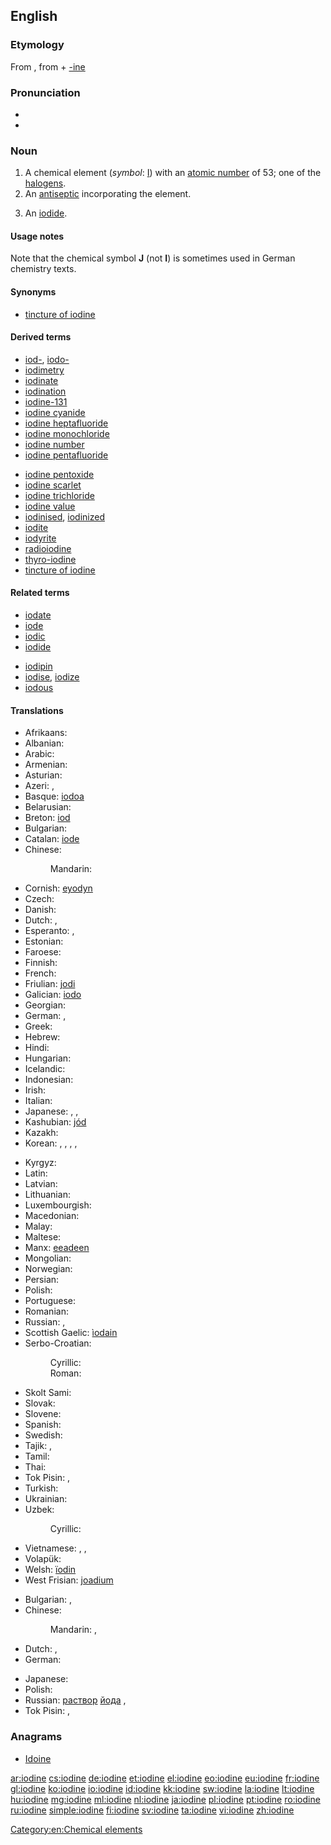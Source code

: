 ==English==

{{elements|I|tellurium|Te|xenon|Xe}}

===Etymology===
From {{etyl|fr|en}} {{term|iode||lang=fr}}, from {{etyl|grc|en}} {{term|ἰοειδής||violet|lang=grc}} + [[-ine]]

===Pronunciation===
* {{audio|en-us-iodine.ogg|Audio (US)}}
* {{audio|en-uk-iodine.ogg|Audio (UK)}}

===Noun===
{{en-noun|-|s}}
{{wikipedia}}

# A chemical element (''symbol'': [[I]]) with an [[atomic number]] of 53; one of the [[halogen]]s.
# An [[antiseptic]] incorporating the element.
# {{context|countable|uncountable|obsolete}} An [[iodide]].

====Usage notes====
Note that the chemical symbol '''J''' (not '''I''') is sometimes used in German chemistry texts.

====Synonyms====
* {{sense|antiseptic}} [[tincture of iodine]]

====Derived terms====
{{rel-top|terms derived from ''iodine (noun)''}}
* [[iod-]], [[iodo-]]
* [[iodimetry]]
* [[iodinate]]
* [[iodination]]
* [[iodine-131]]
* [[iodine cyanide]]
* [[iodine heptafluoride]]
* [[iodine monochloride]]
* [[iodine number]]
* [[iodine pentafluoride]]
{{rel-mid}}
* [[iodine pentoxide]]
* [[iodine scarlet]]
* [[iodine trichloride]]
* [[iodine value]]
* [[iodinised]], [[iodinized]]
* [[iodite]]
* [[iodyrite]]
* [[radioiodine]]
* [[thyro-iodine]]
* [[tincture of iodine]]
{{rel-bottom}}

====Related terms====
{{rel-top|terms related to ''iodine (noun)''}}
* [[iodate]]
* [[iode]]
* [[iodic]]
* [[iodide]]
{{rel-mid}}
* [[iodipin]]
* [[iodise]], [[iodize]]
* [[iodous]]
{{rel-bottom}}

====Translations====
{{trans-top|element}}
* Afrikaans: {{t-|af|jood}}
* Albanian: {{t-|sq|jod}}
* Arabic: {{t-|ar|يود|m|tr=yūd|sc=Arab}}
* Armenian: {{t-|hy|յոդ|tr=yod}}
* Asturian: {{t-|ast|yodu|m}}
* Azeri: {{t-|az|yod}}, {{t-|az|iod}}
* Basque: [[iodoa]]
* Belarusian: {{t-|be|ёд|m|tr=jod|sc=Cyrl}}
* Breton: [[iod]] {{m}}
* Bulgarian: {{t-|bg|йод|m|tr=jod|sc=Cyrl}}
* Catalan: [[iode]]
* Chinese:
*: Mandarin: {{t|cmn|碘|tr=diǎn|sc=Hans}}
* Cornish: [[eyodyn]]
* Czech: {{t+|cs|jód|m}}
* Danish: {{t-|da|jod}}
* Dutch: {{t+|nl|jood|n}}, {{t+|nl|jodium|n}}
* Esperanto: {{t-|eo|jodo}},  {{t+|eo|iodo}}
* Estonian: {{t+|et|jood}}
* Faroese: {{t-|fo|jod}}
* Finnish: {{t+|fi|jodi}}
* French: {{t+|fr|iode|m}}
* Friulian: [[jodi]]
* Galician: [[iodo]]
* Georgian: {{t-|ka|იოდი|tr=iodi|sc=Geor}}
* German: {{t+|de|Iod|n}}, {{t+|de|Jod|n}}
* Greek: {{t+|el|ιώδιο|n|tr=iódio}}
* Hebrew: {{t+|he|יוד|m|tr=yod}}
* Hindi: {{t-|hi|जंबुकी|tr=jambukee|sc=Deva}}
* Hungarian: {{t+|hu|jód}}
* Icelandic: {{t+|is|joð}}
* Indonesian: {{t+|id|yodium}}
* Irish: {{t-|ga|iaidín}}
* Italian: {{t+|it|iodio|m}}
* Japanese: {{t+|ja|ヨウ素|tr=ようそ, yōso|sc=Jpan}}, {{t+|ja|沃素|tr=ようそ, yōso|sc=Jpan}}, {{t+|ja|ヨード|tr=yōdo|sc=Jpan}}
* Kashubian: [[jód]]
* Kazakh: {{t|kk|йод|tr=yod|sc=Cyrl}}
* Korean: {{t+|ko|요오드|tr=yoodeu|sc=Kore}},  {{t-|ko|옥도|tr=沃度, okdo|sc=Kore}},  {{t-|ko|옥소|tr=沃素, okso|sc=Kore}},  {{t-|ko|요오듐|tr=yoodyum|sc=Kore}},  {{t-|ko|아이오딘|tr=aiodin|sc=Kore}}
{{trans-mid}}
* Kyrgyz: {{t-|ky|йод|tr=yod|sc=Cyrl}}
* Latin: {{t+|la|iodium}}
* Latvian: {{t+|lv|jods|m}}
* Lithuanian: {{t+|lt|jodas}}
* Luxembourgish: {{t-|lb|Iod}}
* Macedonian: {{t-|mk|јод|m|tr=jod|sc=Cyrl}}
* Malay: {{t-|ms|iodin}}
* Maltese: {{t-|mt|jodju|m}}
* Manx: [[eeadeen]]
* Mongolian: {{t-|mn|йод|tr=jod|sc=Cyrl}}
* Norwegian: {{t+|no|jod}}
* Persian: {{t+|fa|ید|tr=yod|sc=fa-Arab}}
* Polish: {{t+|pl|jod|m}}
* Portuguese: {{t+|pt|iodo}}
* Romanian: {{t+|ro|iod|n}}
* Russian: {{t+|ru|йод|m|tr=jod}}, {{t+|ru|иод|m|tr=iód|sc=Cyrl}}
* Scottish Gaelic: [[ìodain]]
* Serbo-Croatian:
*: Cyrillic: {{t-|sh|јод|m|sc=Cyrl}}
*: Roman: {{t-|sh|jod|m}}
* Skolt Sami: {{tø|sms|jåått}}
* Slovak: {{t-|sk|jód|m}}
* Slovene: {{t+|sl|jod|m}}
* Spanish: {{t+|es|yodo|m}}
* Swedish: {{t+|sv|jod|c}}
* Tajik: {{t-|tg|йод|tr=jod|sc=Cyrl}}, {{t-|tg|иод|tr=iod|sc=Cyrl}}
* Tamil: {{t-|ta|அயடின்|tr=ayaţin}}
* Thai: {{t-|th|ไอโอดีน|tr=aiōdīn|sc=Thai}}
* Tok Pisin: {{t-|tpi|aiadin}},  {{t-|tpi|yot}}
* Turkish: {{t+|tr|iyot}}
* Ukrainian: {{t-|uk|йод|m|tr=jod|sc=Cyrl}}
* Uzbek: {{t-|uz|yod}}
*: Cyrillic: {{t-|uz|йод|sc=Cyrl}}
* Vietnamese: {{t-|vi|iot}}, {{t+|vi|iốt}}, {{t-|vi|iođ}}
* Volapük: {{t+|vo|yodin}}
* Welsh: [[ïodin]]
* West Frisian: [[joadium]]
{{trans-bottom}}

{{trans-top|antiseptic}}
* Bulgarian: {{t-|bg|йодна тинктура|f|tr=jódna tinktúra|sc=Cyrl}}, {{qualifier|colloquial}} {{t-|bg|йод|m|tr=jod|sc=Cyrl}}
* Chinese:
*: Mandarin: {{t|cmn|碘酒|tr=diǎnjiǔ|sc=Hans}}, {{t|cmn|碘酊|tr=diǎndǐng|sc=Hans}}
* Dutch: {{t+|nl|jodium|n}}, {{t-|nl|jodiumtinctuur|m}}
* German: {{t-|de|Jodtinktur|f}}
{{trans-mid}}
* Japanese: {{t-|ja|ヨードチンキ|tr=yōdochinki|sc=Jpan}}
* Polish: {{t+|pl|jodyna|f}}
* Russian: [[раствор]] [[йод|йода]] {{m}}, {{t+|ru|иод|m|tr=iód|sc=Cyrl}} 
* Tok Pisin: {{t-|tpi|aiadin}},  {{t-|tpi|yot}}
{{trans-bottom}}

===Anagrams===
* [[Idoine#English|Idoine]]

[[Category:en:Chemical elements]]

[[ar:iodine]]
[[cs:iodine]]
[[de:iodine]]
[[et:iodine]]
[[el:iodine]]
[[eo:iodine]]
[[eu:iodine]]
[[fr:iodine]]
[[gl:iodine]]
[[ko:iodine]]
[[io:iodine]]
[[id:iodine]]
[[kk:iodine]]
[[sw:iodine]]
[[la:iodine]]
[[lt:iodine]]
[[hu:iodine]]
[[mg:iodine]]
[[ml:iodine]]
[[nl:iodine]]
[[ja:iodine]]
[[pl:iodine]]
[[pt:iodine]]
[[ro:iodine]]
[[ru:iodine]]
[[simple:iodine]]
[[fi:iodine]]
[[sv:iodine]]
[[ta:iodine]]
[[vi:iodine]]
[[zh:iodine]]